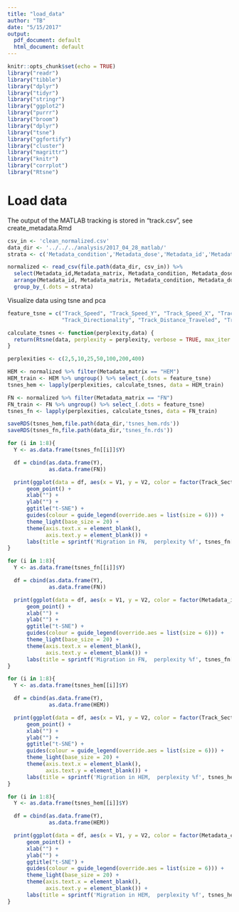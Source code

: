 ```yaml
---
title: "load_data"
author: "TB"
date: "5/15/2017"
output:
  pdf_document: default
  html_document: default
---
```


```r
knitr::opts_chunk$set(echo = TRUE)
library("readr")
library("tibble")
library("dplyr")
library("tidyr")
library("stringr")
library("ggplot2")
library("purrr")
library("broom")
library("dplyr")
library("tsne")
library("ggfortify")
library("cluster")
library("magrittr")
library("knitr")
library("corrplot")
library("Rtsne")
```

# Load data 
The output of the MATLAB tracking is stored in "track.csv", see create_metadata.Rmd
```r
csv_in <- 'clean_normalized.csv'
data_dir <- '../../../analysis/2017_04_28_matlab/'
strata <- c('Metadata_condition','Metadata_dose','Metadata_id','Metadata_date','Metadata_matrix')

normalized <- read_csv(file.path(data_dir, csv_in)) %>%
  select(Metadata_id,Metadata_matrix, Metadata_condition, Metadata_dose, everything() ) %>%
  arrange(Metadata_id, Metadata_matrix, Metadata_condition, Metadata_dose) %>%
  group_by_(.dots = strata) 
```


Visualize data using tsne and pca
```r
feature_tsne = c("Track_Speed", "Track_Speed_Y", "Track_Speed_X", "Track_xFMI", "Track_yFMI",
                 "Track_Directionality", "Track_Distance_Traveled", "Track_CI", "Track_Angle")

calculate_tsnes <- function(perplexity,data) {
  return(Rtsne(data, perplexity = perplexity, verbose = TRUE, max_iter = 500, theta = 0.5, pca_scale = TRUE))
}

perplexities <- c(2,5,10,25,50,100,200,400)

HEM <- normalized %>% filter(Metadata_matrix == "HEM")
HEM_train <- HEM %>% ungroup() %>% select_(.dots = feature_tsne)
tsnes_hem <- lapply(perplexities, calculate_tsnes, data = HEM_train)

FN <- normalized %>% filter(Metadata_matrix == "FN")
FN_train <- FN %>% ungroup() %>% select_(.dots = feature_tsne)
tsnes_fn <- lapply(perplexities, calculate_tsnes, data = FN_train)

saveRDS(tsnes_hem,file.path(data_dir,'tsnes_hem.rds'))
saveRDS(tsnes_fn,file.path(data_dir,'tsnes_fn.rds'))
```

```r
for (i in 1:8){
  Y <- as.data.frame(tsnes_fn[[i]]$Y)

  df = cbind(as.data.frame(Y),
             as.data.frame(FN))

  print(ggplot(data = df, aes(x = V1, y = V2, color = factor(Track_Sector), shape = Metadata_condition)) +
      geom_point() +
      xlab("") + 
      ylab("") +
      ggtitle("t-SNE") +
      guides(colour = guide_legend(override.aes = list(size = 6))) +
      theme_light(base_size = 20) +
      theme(axis.text.x = element_blank(),
            axis.text.y = element_blank()) + 
      labs(title = sprintf('Migration in FN,  perplexity %f', tsnes_fn[[i]]$perplexity )))
}
```


```r

 
for (i in 1:8){
  Y <- as.data.frame(tsnes_fn[[i]]$Y)

  df = cbind(as.data.frame(Y),
             as.data.frame(FN))

  print(ggplot(data = df, aes(x = V1, y = V2, color = factor(Metadata_id), shape = Metadata_condition)) +
      geom_point() +
      xlab("") + 
      ylab("") +
      ggtitle("t-SNE") +
      guides(colour = guide_legend(override.aes = list(size = 6))) +
      theme_light(base_size = 20) +
      theme(axis.text.x = element_blank(),
            axis.text.y = element_blank()) + 
      labs(title = sprintf('Migration in FN,  perplexity %f', tsnes_fn[[i]]$perplexity )))
}
```



```r
for (i in 1:8){
  Y <- as.data.frame(tsnes_hem[[i]]$Y)

  df = cbind(as.data.frame(Y),
             as.data.frame(HEM))

  print(ggplot(data = df, aes(x = V1, y = V2, color = factor(Track_Sector), shape = Metadata_condition)) +
      geom_point() +
      xlab("") + 
      ylab("") +
      ggtitle("t-SNE") +
      guides(colour = guide_legend(override.aes = list(size = 6))) +
      theme_light(base_size = 20) +
      theme(axis.text.x = element_blank(),
            axis.text.y = element_blank()) + 
      labs(title = sprintf('Migration in HEM,  perplexity %f', tsnes_hem[[i]]$perplexity )))
}
```

```r
for (i in 1:8){
  Y <- as.data.frame(tsnes_hem[[i]]$Y)

  df = cbind(as.data.frame(Y),
             as.data.frame(HEM))

  print(ggplot(data = df, aes(x = V1, y = V2, color = factor(Metadata_condition), shape = Metadata_id)) +
      geom_point() +
      xlab("") + 
      ylab("") +
      ggtitle("t-SNE") +
      guides(colour = guide_legend(override.aes = list(size = 6))) +
      theme_light(base_size = 20) +
      theme(axis.text.x = element_blank(),
            axis.text.y = element_blank()) + 
      labs(title = sprintf('Migration in HEM,  perplexity %f', tsnes_hem[[i]]$perplexity )))
}
```
